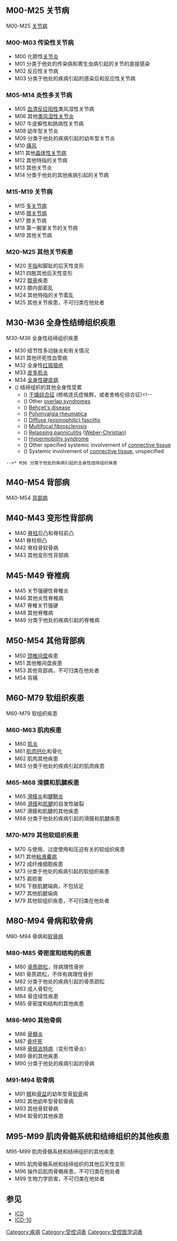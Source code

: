 {{ICD-10A}}

== M00-M25 关节病 ==
M00-M25 [[关节病|关节病]]
=== M00-M03 传染性关节病 ===
* M00 化脓性[[关节炎|关节炎]]
* M01 分类于他处的传染病和寄生虫病引起的关节的直接感染
* M02 反应性关节病
* M03 分类于他处的疾病引起的感染后和反应性关节病

=== M05-M14 炎性多关节病 ===
* M05 [[血清反应|血清反应]][[阳性|阳性]]类风湿性关节病
* M06 其他[[类风湿性关节炎|类风湿性关节炎]]
* M07 牛皮癣性和肠病性关节病
* M08 幼年型关节炎
* M09 分类于他处的疾病引起的幼年型关节炎
* M10 [[痛风|痛风]]
* M11 其他[[晶体性关节病|晶体性关节病]]
* M12 其他特指的关节病
* M13 其他关节炎
* M14 分类于他处的其他疾病引起的关节病

=== M15-M19 关节病 ===
* M15 [[多关节病|多关节病]]
* M16 [[髋关节病|髋关节病]]
* M17 膝关节病
* M18 第一腕掌关节的关节病
* M19 其他关节病

=== M20-M25 其他关节疾患 ===
* M20 [[手指|手指]]和脚趾的后天性变形
* M21 四肢其他后天性变形
* M22 [[髌骨|髌骨]]疾患
* M23 膝内部紊乱
* M24 其他特指的关节紊乱
* M25 其他关节疾患，不可归类在他处者

== M30-M36 全身性结缔组织疾患 ==
M30-M36 全身性结缔组织疾患
* M30 结节性多动脉炎和有关情况
* M31 其他坏死性血管病
* M32 全身性[[红斑狼疮|红斑狼疮]]
* M33 [[皮多肌炎|皮多肌炎]]
* M34 [[全身性硬皮病|全身性硬皮病]]
*  ({{ICD10|M|35||m|30}}) 结缔组织的其他全身性受累
** ({{ICD10|M|35|0|m|30}}) [[干燥综合征|干燥综合征]] (修格连氏症候群，或者舍格伦综合征)<!-- 
** ({{ICD10|M|35|1|m|30}}) Other [[overlap_syndromes|overlap syndromes]]
** ({{ICD10|M|35|2|m|30}}) [[Behçet's_disease|Behçet's disease]]
** ({{ICD10|M|35|3|m|30}}) [[Polymyalgia_rheumatica|Polymyalgia rheumatica]]
** ({{ICD10|M|35|4|m|30}}) [[Diffuse_(eosinophilic)_fasciitis|Diffuse (eosinophilic) fasciitis]]
** ({{ICD10|M|35|5|m|30}}) [[Multifocal_fibrosclerosis|Multifocal fibrosclerosis]]
** ({{ICD10|M|35|6|m|30}}) [[Relapsing_panniculitis|Relapsing panniculitis]] ([[Weber-Christian|Weber-Christian]])
** ({{ICD10|M|35|7|m|30}}) [[Hypermobility_syndrome|Hypermobility syndrome]]
** ({{ICD10|M|35|8|m|30}}) Other specified systemic involvement of [[connective_tissue|connective tissue]]
** ({{ICD10|M|35|9|m|30}}) Systemic involvement of [[connective_tissue|connective tissue]], unspecified

 -->* M36 分类于他处的疾病引起的全身性结缔组织疾患

== M40-M54 背部病 ==
M40-M54 [[背部病|背部病]]

== M40-M43 变形性背部病 ==
* M40 [[脊柱|脊柱]]后凸和脊柱前凸
* M41 脊柱侧凸
* M42 脊柱骨软骨病
* M43 其他变形性背部病

== M45-M49 脊椎病 ==
* M45 关节强硬性脊椎炎
* M46 其他炎性脊椎病
* M47 脊椎关节强硬
* M48 其他脊椎病
* M49 分类于他处的疾病引起的脊椎病
== M50-M54 其他背部病 ==
* M50 [[颈椎间盘|颈椎间盘]]疾患
* M51 其他椎间盘疾患
* M53 其他背部病，不可归类在他处者
* M54 背痛

== M60-M79 软组织疾患 ==
M60-M79 软组织疾患
=== M60-M63 肌肉疾患 ===
* M60 [[肌炎|肌炎]]
* M61 [[肌肉钙化|肌肉钙化]]和骨化
* M62 肌肉其他疾患
* M63 分类于他处的疾病引起的肌肉疾患

=== M65-M68 滑膜和肌腱疾患 ===
* M65 [[滑膜炎|滑膜炎]]和[[腱鞘炎|腱鞘炎]]
* M66 [[滑膜|滑膜]]和[[肌腱|肌腱]]的自发性破裂
* M67 滑膜和肌腱的其他疾患
* M68 分类于他处的疾病引起的滑膜和肌腱疾患

=== M70-M79 其他软组织疾患 ===
* M70 与使用、过度使用和压迫有关的软组织疾患
* M71 其他[[粘液囊病|粘液囊病]]
* M72 成纤维细胞疾患
* M73 分类于他处的疾病引起的软组织疾患
* M75 肩损害
* M76 下肢肌腱端病，不包括足
* M77 其他肌腱端病
* M79 其他软组织疾患，不可归类在他处者

== M80-M94 骨病和软骨病 ==
M80-M94 骨病和[[软骨病|软骨病]]
=== M80-M85 骨密度和结构的疾患 ===
* M80 [[骨质疏松|骨质疏松]]，伴病理性骨折
* M81 骨质疏松，不伴有病理性骨折
* M82 分类于他处的疾病引起的骨质疏松
* M83 成人骨软化
* M84 骨连续性疾患
* M85 骨密度和结构的其他疾患

=== M86-M90 其他骨病 ===
* M86 [[骨髓炎|骨髓炎]]
* M87 [[骨坏死|骨坏死]]
* M88 [[骨佩吉特病|骨佩吉特病]]（变形性骨炎）
* M89 骨的其他疾患
* M90 分类于他处的疾病引起的骨病

=== M91-M94 软骨病 ===
* M91 [[髋|髋]]和[[骨盆|骨盆]]的幼年型骨[[软骨|软骨]]病
* M92 其他幼年型骨软骨病
* M93 其他骨软骨病
* M94 软骨的其他疾患

== M95-M99 肌肉骨骼系统和结缔组织的其他疾患 ==
M95-M99 肌肉骨骼系统和结缔组织的其他疾患
* M95 肌肉骨骼系统和结缔组织的其他后天性变形
* M96 操作后肌肉骨骼疾患，不可归类在他处者
* M99 生物力学损害，不可归类在他处者

== 参见 ==
* [[ICD|ICD]]
* [[ICD-10|ICD-10]]

{{Medical conditions}}

[[Category:疾病|Category:疾病]]
[[Category:受控词表|Category:受控词表]]
[[Category:受控医学词表|Category:受控医学词表]]